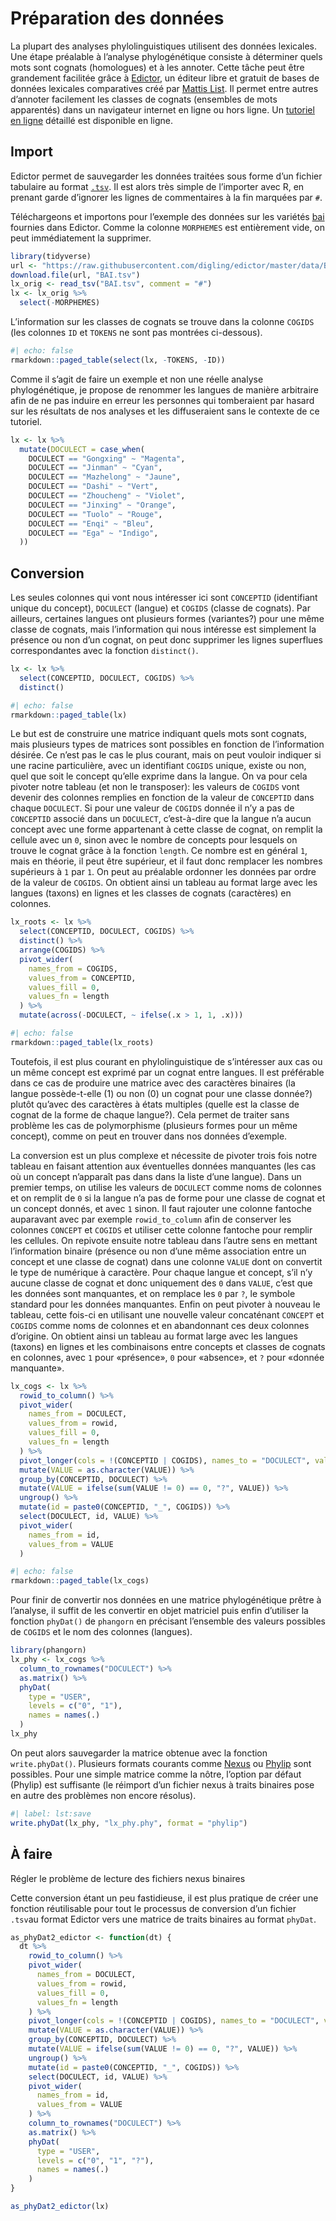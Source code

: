 # Préparation des données

La plupart des analyses phylolinguistiques utilisent des données lexicales. Une étape préalable à l'analyse phylogénétique consiste à déterminer quels mots sont cognats (homologues) et à les annoter. Cette tâche peut être grandement facilitée grâce à [Edictor](https://digling.org/edictor/), un éditeur libre et gratuit de bases de données lexicales comparatives créé par [Mattis List](https://lingulist.de). Il permet entre autres d'annoter facilement les classes de cognats (ensembles de mots apparentés) dans un navigateur internet en ligne ou hors ligne. Un [tutoriel en ligne](https://github.com/digling/edictor-tutorial) détaillé est disponible en ligne.

## Import

Edictor permet de sauvegarder les données traitées sous forme d'un fichier tabulaire au format [`.tsv`](https://fr.wikipedia.org/wiki/Tabulation-separated_values). Il est alors très simple de l'importer avec R, en prenant garde d'ignorer les lignes de commentaires à la fin marquées par `#`.

Téléchargeons et importons pour l'exemple des données sur les variétés [bai](https://fr.wikipedia.org/wiki/Bai_(langue)) fournies dans Edictor. Comme la colonne `MORPHEMES` est entièrement vide, on peut immédiatement la supprimer.

```r
library(tidyverse)
url <- "https://raw.githubusercontent.com/digling/edictor/master/data/BAI.tsv"
download.file(url, "BAI.tsv")
lx_orig <- read_tsv("BAI.tsv", comment = "#")
lx <- lx_orig %>%
  select(-MORPHEMES)
```

L'information sur les classes de cognats se trouve dans la colonne `COGIDS` (les colonnes `ID` et `TOKENS` ne sont pas montrées ci-dessous).

```r
#| echo: false
rmarkdown::paged_table(select(lx, -TOKENS, -ID))
```

Comme il s'agit de faire un exemple et non une réelle analyse phylogénétique, je propose de renommer les langues de manière arbitraire afin de ne pas induire en erreur les personnes qui tomberaient par hasard sur les résultats de nos analyses et les diffuseraient sans le contexte de ce tutoriel.

```r
lx <- lx %>%
  mutate(DOCULECT = case_when(
    DOCULECT == "Gongxing" ~ "Magenta",
    DOCULECT == "Jinman" ~ "Cyan",
    DOCULECT == "Mazhelong" ~ "Jaune",
    DOCULECT == "Dashi" ~ "Vert",
    DOCULECT == "Zhoucheng" ~ "Violet",
    DOCULECT == "Jinxing" ~ "Orange",
    DOCULECT == "Tuolo" ~ "Rouge",
    DOCULECT == "Enqi" ~ "Bleu",
    DOCULECT == "Ega" ~ "Indigo",
  ))
```

## Conversion

Les seules colonnes qui vont nous intéresser ici sont `CONCEPTID` (identifiant unique du concept), `DOCULECT` (langue) et `COGIDS` (classe de cognats). Par ailleurs, certaines langues ont plusieurs formes (variantes?) pour une même classe de cognats, mais l'information qui nous intéresse est simplement la présence ou non d'un cognat, on peut donc supprimer les lignes superflues correspondantes avec la fonction `distinct()`.

```r
lx <- lx %>% 
  select(CONCEPTID, DOCULECT, COGIDS) %>%
  distinct()
```

```r
#| echo: false
rmarkdown::paged_table(lx)
```

Le but est de construire une matrice indiquant quels mots sont cognats, mais plusieurs types de matrices sont possibles en fonction de l'information désirée. Ce n'est pas le cas le plus courant, mais on peut vouloir indiquer si une racine particulière, avec un identifiant `COGIDS` unique, existe ou non, quel que soit le concept qu'elle exprime dans la langue. On va pour cela pivoter notre tableau (et non le transposer): les valeurs de `COGIDS` vont devenir des colonnes remplies en fonction de la valeur de `CONCEPTID` dans chaque `DOCULECT`. Si pour une valeur de `COGIDS` donnée il n'y a pas de `CONCEPTID` associé dans un `DOCULECT`, c'est-à-dire que la langue n'a aucun concept avec une forme appartenant à cette classe de cognat, on remplit la cellule avec un `0`, sinon avec le nombre de concepts pour lesquels on trouve le cognat grâce à la fonction `length`. Ce nombre est en général `1`, mais en théorie, il peut être supérieur, et il faut donc remplacer les nombres supérieurs à `1` par `1`. On peut au préalable ordonner les données par ordre de la valeur de `COGIDS`. On obtient ainsi un tableau au format large avec les langues (taxons) en lignes et les classes de cognats (caractères) en colonnes.

```r
lx_roots <- lx %>%
  select(CONCEPTID, DOCULECT, COGIDS) %>%
  distinct() %>%
  arrange(COGIDS) %>%
  pivot_wider(
    names_from = COGIDS,
    values_from = CONCEPTID,
    values_fill = 0,
    values_fn = length
  ) %>%
  mutate(across(-DOCULECT, ~ ifelse(.x > 1, 1, .x)))
```

```r
#| echo: false
rmarkdown::paged_table(lx_roots)
```

Toutefois, il est plus courant en phylolinguistique de s'intéresser aux cas ou un même concept est exprimé par un cognat entre langues. Il est préférable dans ce cas de produire une matrice avec des caractères binaires (la langue possède-t-elle (1) ou non (0) un cognat pour une classe donnée?) plutôt qu'avec des caractères à états multiples (quelle est la classe de cognat de la forme de chaque langue?). Cela permet de traiter sans problème les cas de polymorphisme (plusieurs formes pour un même concept), comme on peut en trouver dans nos données d'exemple.

La conversion est un plus complexe et nécessite de pivoter trois fois notre tableau en faisant attention aux éventuelles données manquantes (les cas où un concept n'apparaît pas dans dans la liste d'une langue). Dans un premier temps, on utilise les valeurs de `DOCULECT` comme noms de colonnes et on remplit de `0` si la langue n'a pas de forme pour une classe de cognat et un concept donnés, et avec `1` sinon. Il faut rajouter une colonne fantoche auparavant avec par exemple `rowid_to_column` afin de conserver les colonnes `CONCEPT` et `COGIDS` et utiliser cette colonne fantoche pour remplir les cellules. On repivote ensuite notre tableau dans l'autre sens en mettant l'information binaire (présence ou non d'une même association entre un concept et une classe de cognat) dans une colonne `VALUE` dont on convertit le type de numérique à caractère. Pour chaque langue et concept, s'il n'y aucune classe de cognat et donc uniquement des `0` dans `VALUE`, c'est que les données sont manquantes, et on remplace les `0` par `?`, le symbole standard pour les données manquantes. Enfin on peut pivoter à nouveau le tableau, cette fois-ci en utilisant une nouvelle valeur concaténant `CONCEPT` et `COGIDS` comme noms de colonnes et en abandonnant ces deux colonnes d'origine. On obtient ainsi un tableau au format large avec les langues (taxons) en lignes et les combinaisons entre concepts et classes de cognats en colonnes, avec `1` pour «présence», `0` pour «absence», et `?` pour «donnée manquante».

```r
lx_cogs <- lx %>%
  rowid_to_column() %>%
  pivot_wider(
    names_from = DOCULECT,
    values_from = rowid,
    values_fill = 0,
    values_fn = length
  ) %>%
  pivot_longer(cols = !(CONCEPTID | COGIDS), names_to = "DOCULECT", values_to = "VALUE") %>%
  mutate(VALUE = as.character(VALUE)) %>%
  group_by(CONCEPTID, DOCULECT) %>%
  mutate(VALUE = ifelse(sum(VALUE != 0) == 0, "?", VALUE)) %>%
  ungroup() %>%
  mutate(id = paste0(CONCEPTID, "_", COGIDS)) %>%
  select(DOCULECT, id, VALUE) %>%
  pivot_wider(
    names_from = id,
    values_from = VALUE
  )
```

```r
#| echo: false
rmarkdown::paged_table(lx_cogs)
```

Pour finir de convertir nos données en une matrice phylogénétique prêtre à l'analyse, il suffit de les convertir en objet matriciel puis enfin d'utiliser la fonction `phyDat()` de `phangorn` en précisant l'ensemble des valeurs possibles de `COGIDS` et le nom des colonnes (langues).

```r
library(phangorn)
lx_phy <- lx_cogs %>%
  column_to_rownames("DOCULECT") %>%
  as.matrix() %>%
  phyDat(
    type = "USER",
    levels = c("0", "1"),
    names = names(.)
  )
lx_phy
```

On peut alors sauvegarder la matrice obtenue avec la fonction `write.phyDat()`. Plusieurs formats courants comme [Nexus](https://fr.wikipedia.org/wiki/Nexus_(format_de_fichier)) ou [Phylip](https://en.wikipedia.org/wiki/PHYLIP) sont possibles. Pour une simple matrice comme la nôtre, l'option par défaut (Phylip) est suffisante (le réimport d'un fichier nexus à traits binaires pose en autre des problèmes non encore résolus).

```r
#| label: lst:save
write.phyDat(lx_phy, "lx_phy.phy", format = "phylip")
```

:::{.column-margin}
::: callout-caution
## À faire
Régler le problème de lecture des fichiers nexus binaires
:::
:::

Cette conversion étant un peu fastidieuse, il est plus pratique de créer une fonction réutilisable pour tout le processus de conversion d'un fichier `.tsv`au format Edictor vers une matrice de traits binaires au format `phyDat`.

```r
as_phyDat2_edictor <- function(dt) {
  dt %>%
    rowid_to_column() %>%
    pivot_wider(
      names_from = DOCULECT,
      values_from = rowid,
      values_fill = 0,
      values_fn = length
    ) %>%
    pivot_longer(cols = !(CONCEPTID | COGIDS), names_to = "DOCULECT", values_to = "VALUE") %>%
    mutate(VALUE = as.character(VALUE)) %>%
    group_by(CONCEPTID, DOCULECT) %>%
    mutate(VALUE = ifelse(sum(VALUE != 0) == 0, "?", VALUE)) %>%
    ungroup() %>%
    mutate(id = paste0(CONCEPTID, "_", COGIDS)) %>%
    select(DOCULECT, id, VALUE) %>%
    pivot_wider(
      names_from = id,
      values_from = VALUE
    ) %>%
    column_to_rownames("DOCULECT") %>%
    as.matrix() %>%
    phyDat(
      type = "USER",
      levels = c("0", "1", "?"),
      names = names(.)
    )
}
```

```r
as_phyDat2_edictor(lx)
```

